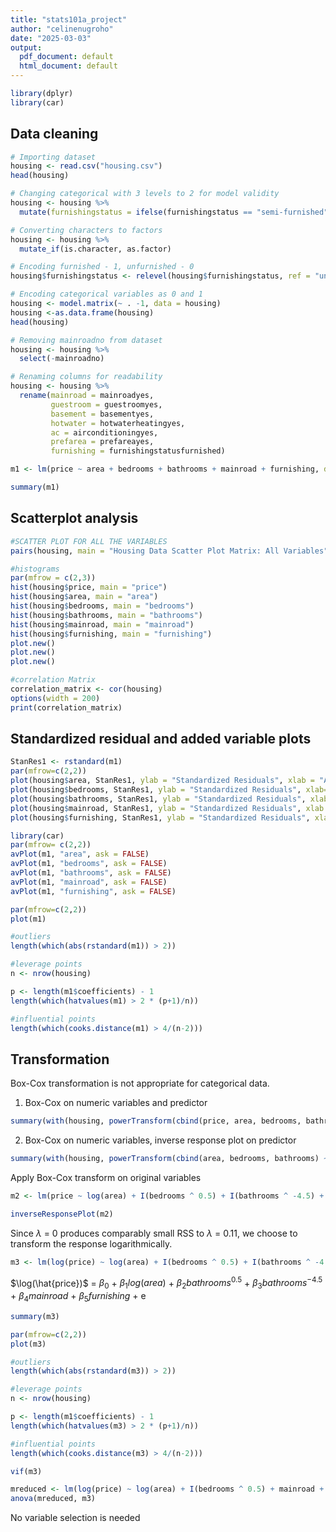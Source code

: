 ```yaml
---
title: "stats101a_project"
author: "celinenugroho"
date: "2025-03-03"
output:
  pdf_document: default
  html_document: default
---
```


```r
library(dplyr)
library(car)
```


## Data cleaning

```r
# Importing dataset
housing <- read.csv("housing.csv")
head(housing)
```

```r
# Changing categorical with 3 levels to 2 for model validity
housing <- housing %>%
  mutate(furnishingstatus = ifelse(furnishingstatus == "semi-furnished", "furnished", furnishingstatus))
```

```r
# Converting characters to factors
housing <- housing %>%
  mutate_if(is.character, as.factor)
```

```r
# Encoding furnished - 1, unfurnished - 0
housing$furnishingstatus <- relevel(housing$furnishingstatus, ref = "unfurnished")

# Encoding categorical variables as 0 and 1
housing <- model.matrix(~ . -1, data = housing)
housing <-as.data.frame(housing)
head(housing)
```

```r
# Removing mainroadno from dataset
housing <- housing %>%
  select(-mainroadno)
```

```r
# Renaming columns for readability
housing <- housing %>%
  rename(mainroad = mainroadyes,
         guestroom = guestroomyes,
         basement = basementyes,
         hotwater = hotwaterheatingyes,
         ac = airconditioningyes,
         prefarea = prefareayes,
         furnishing = furnishingstatusfurnished)
```

```r
m1 <- lm(price ~ area + bedrooms + bathrooms + mainroad + furnishing, data = housing)
```

```r
summary(m1)
```

\newpage

## Scatterplot analysis

```r
#SCATTER PLOT FOR ALL THE VARIABLES
pairs(housing, main = "Housing Data Scatter Plot Matrix: All Variables")
```

```r
#histograms
par(mfrow = c(2,3))
hist(housing$price, main = "price")
hist(housing$area, main = "area")
hist(housing$bedrooms, main = "bedrooms")
hist(housing$bathrooms, main = "bathrooms")
hist(housing$mainroad, main = "mainroad")
hist(housing$furnishing, main = "furnishing")
plot.new() 
plot.new()
plot.new()
```

```r
#correlation Matrix
correlation_matrix <- cor(housing)
options(width = 200)
print(correlation_matrix)
```

\newpage

## Standardized residual and added variable plots

```r
StanRes1 <- rstandard(m1)
par(mfrow=c(2,2))
plot(housing$area, StanRes1, ylab = "Standardized Residuals", xlab = "Area")
plot(housing$bedrooms, StanRes1, ylab = "Standardized Residuals", xlab= "Bedrooms")
plot(housing$bathrooms, StanRes1, ylab = "Standardized Residuals", xlab = "Bathrooms")
plot(housing$mainroad, StanRes1, ylab = "Standardized Residuals", xlab = "mainroad")
plot(housing$furnishing, StanRes1, ylab = "Standardized Residuals", xlab = "furnishing")

```

```r
library(car)
par(mfrow= c(2,2))
avPlot(m1, "area", ask = FALSE)
avPlot(m1, "bedrooms", ask = FALSE)
avPlot(m1, "bathrooms", ask = FALSE)
avPlot(m1, "mainroad", ask = FALSE)
avPlot(m1, "furnishing", ask = FALSE)

```

```r
par(mfrow=c(2,2))
plot(m1)

#outliers
length(which(abs(rstandard(m1)) > 2))

#leverage points
n <- nrow(housing)

p <- length(m1$coefficients) - 1
length(which(hatvalues(m1) > 2 * (p+1)/n))

#influential points
length(which(cooks.distance(m1) > 4/(n-2)))
```


\newpage

## Transformation
Box-Cox transformation is not appropriate for categorical data.

1. Box-Cox on numeric variables and predictor
```r
summary(with(housing, powerTransform(cbind(price, area, bedrooms, bathrooms) ~ 1)))
```


2. Box-Cox on numeric variables, inverse response plot on predictor
```r
summary(with(housing, powerTransform(cbind(area, bedrooms, bathrooms) ~ 1)))
```

Apply Box-Cox transform on original variables
```r
m2 <- lm(price ~ log(area) + I(bedrooms ^ 0.5) + I(bathrooms ^ -4.5) + mainroad + furnishing, data = housing)
```

```r
inverseResponsePlot(m2)
```

Since $\lambda$ = 0 produces comparably small RSS to $\lambda$ = 0.11, we choose to transform the response logarithmically.

```r
m3 <- lm(log(price) ~ log(area) + I(bedrooms ^ 0.5) + I(bathrooms ^ -4.5) + mainroad + furnishing, data = housing)
```

$\log(\hat{price})$ = $\beta_0$ + $\beta_1 log(area)$ + $\beta_2 bathrooms^{0.5}$ + $\beta_3 bathrooms^{-4.5}$ + $\beta_4 mainroad$ + $\beta_5 furnishing$ + e

```r
summary(m3)
```


```r
par(mfrow=c(2,2))
plot(m3)

#outliers
length(which(abs(rstandard(m3)) > 2))

#leverage points
n <- nrow(housing)

p <- length(m1$coefficients) - 1
length(which(hatvalues(m3) > 2 * (p+1)/n))

#influential points
length(which(cooks.distance(m3) > 4/(n-2)))
```

```r
vif(m3)
```


```r
mreduced <- lm(log(price) ~ log(area) + I(bedrooms ^ 0.5) + mainroad + furnishing, data = housing)
anova(mreduced, m3)
```


No variable selection is needed